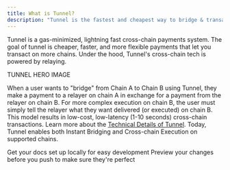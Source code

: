 ```yaml
---
title: What is Tunnel?
description: "Tunnel is the fastest and cheapest way to bridge & transact across chains"
---
```


Tunnel is a gas-minimized, lightning fast cross-chain payments system. The goal of tunnel is cheaper, faster, and more flexible payments that let you transact on more chains. Under the hood, Tunnel's cross-chain tech is powered by relaying.

TUNNEL HERO IMAGE 

When a user wants to "bridge" from Chain A to Chain B using Tunnel, they make a payment to a relayer on chain A in exchange for a payment from the relayer on chain B. For more complex execution on chain B, the user must simply tell the relayer what they want delivered (or executed) on chain B. This model results in low-cost, low-latency (1-10 seconds) cross-chain transactions. Learn more about the [Technical Details of Tunnel](/how-it-works/understanding-tunnel). Today, Tunnel enables both Instant Bridging and Cross-chain Execution on supported chains.

<CardGroup cols={2}>
  <Card
    title="Instant Bridging"
    icon="pen-to-square"
    href="https://unevenlabs.mintlify.app/instant-bridging"
  >
    Get your docs set up locally for easy development
  </Card>
  <Card
    title="Cross-chain Execution"
    icon="image"
    href="https://unevenlabs.mintlify.app/cross-chain-execution"
  >
    Preview your changes before you push to make sure they're perfect
  </Card>
</CardGroup>
